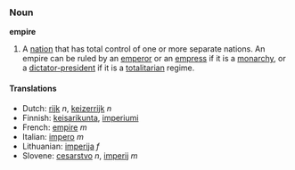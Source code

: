 ===Noun===
'''empire'''

#A [[nation]] that has total control of one or more separate nations.  An empire can be ruled by an [[emperor]] or an [[empress]] if it is a [[monarchy]], or a [[dictator-president]] if it is a [[totalitarian]] regime.

====Translations====
*Dutch: [[rijk]] ''n'', [[keizerrijk]] ''n''
*Finnish: [[keisarikunta]], [[imperiumi]]
*French: [[empire]] ''m''
*Italian: [[impero]] ''m''
*Lithuanian: [[imperija]] ''f''
*Slovene: [[cesarstvo]] ''n'', [[imperij]] ''m''